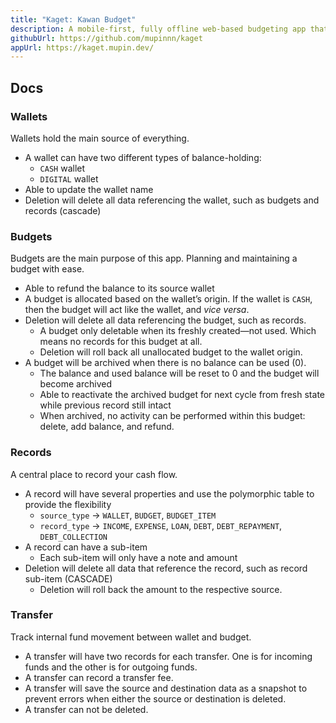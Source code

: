 ```yaml
---
title: "Kaget: Kawan Budget"
description: A mobile-first, fully offline web-based budgeting app that meets your needs.
githubUrl: https://github.com/mupinnn/kaget
appUrl: https://kaget.mupin.dev/
---
```



<ProjectReadmeSection>

## Docs

### Wallets

Wallets hold the main source of everything.

- A wallet can have two different types of balance-holding:
  - `CASH` wallet
  - `DIGITAL` wallet
- Able to update the wallet name
- Deletion will delete all data referencing the wallet, such as budgets and records (cascade)

### Budgets

Budgets are the main purpose of this app. Planning and maintaining a budget with ease.

- Able to refund the balance to its source wallet
- A budget is allocated based on the wallet’s origin. If the wallet is `CASH`, then the budget will act like the wallet, and _vice versa_.
- Deletion will delete all data referencing the budget, such as records.
  - A budget only deletable when its freshly created—not used. Which means no records for this budget at all.
  - Deletion will roll back all unallocated budget to the wallet origin.
- A budget will be archived when there is no balance can be used (0).
  - The balance and used balance will be reset to 0 and the budget will become archived
  - Able to reactivate the archived budget for next cycle from fresh state while previous record still intact
  - When archived, no activity can be performed within this budget: delete, add balance, and refund.

### Records

A central place to record your cash flow.

- A record will have several properties and use the polymorphic table to provide the flexibility
  - `source_type` → `WALLET`, `BUDGET`, `BUDGET_ITEM`
  - `record_type` → `INCOME`, `EXPENSE`, `LOAN`, `DEBT`, `DEBT_REPAYMENT`, `DEBT_COLLECTION`
- A record can have a sub-item
  - Each sub-item will only have a note and amount
- Deletion will delete all data that reference the record, such as record sub-item (CASCADE)
  - Deletion will roll back the amount to the respective source.

### Transfer

Track internal fund movement between wallet and budget.

- A transfer will have two records for each transfer. One is for incoming funds and the other is for outgoing funds.
- A transfer can record a transfer fee.
- A transfer will save the source and destination data as a snapshot to prevent errors when either the source or destination is deleted.
- A transfer can not be deleted.

</ProjectReadmeSection>
